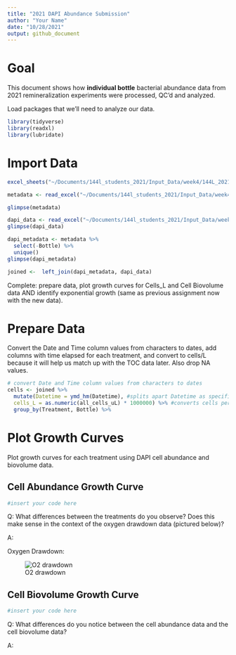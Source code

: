 ```yaml
---
title: "2021 DAPI Abundance Submission"
author: "Your Name"
date: "10/28/2021"
output: github_document
---
```

# Goal

This document shows how **individual bottle** bacterial abundance data from 2021 remineralization experiments were processed, QC'd and analyzed.  

Load packages that we'll need to analyze our data. 
```r
library(tidyverse)
library(readxl)
library(lubridate)
```

# Import Data 

```r
excel_sheets("~/Documents/144l_students_2021/Input_Data/week4/144L_2021_BactAbund.xlsx")

metadata <- read_excel("~/Documents/144l_students_2021/Input_Data/week4/144L_2021_BactAbund.xlsx", sheet = "Metadata")

glimpse(metadata)

dapi_data <- read_excel("~/Documents/144l_students_2021/Input_Data/week4/144L_2021_BactAbund.xlsx", sheet = "DAPI_Data")
glimpse(dapi_data)

dapi_metadata <- metadata %>%
  select(-Bottle) %>%
  unique()
glimpse(dapi_metadata)

joined <-  left_join(dapi_metadata, dapi_data) 

```

Complete: prepare data, plot growth curves for Cells_L and Cell Biovolume data AND identify exponential growth (same as previous assignment now with the new data). 


# Prepare Data

Convert the Date and Time column values from characters to dates, add columns with time elapsed for each treatment, and convert to cells/L because it will help us match up with the TOC data later. Also drop NA values.

```r
# convert Date and Time column values from characters to dates
cells <- joined %>%
  mutate(Datetime = ymd_hm(Datetime), #splits apart Datetime as specified
  cells_L = as.numeric(all_cells_uL) * 1000000) %>% #converts cells per microliter into cells per liter
  group_by(Treatment, Bottle) %>%
```


# Plot Growth Curves

Plot growth curves for each treatment using DAPI cell abundance and biovolume data. 

## Cell Abundance Growth Curve

```r
#insert your code here
```

Q: What differences between the treatments do you observe? Does this make sense in the context of the oxygen drawdown data (pictured below)?

A: 

Oxygen Drawdown: 

![O2 drawdown](EEMB144_remin_autoBOD.png)

## Cell Biovolume Growth Curve

```r
#insert your code here
```

Q: What differences do you notice between the cell abundance data and the cell biovolume data? 

A: 
